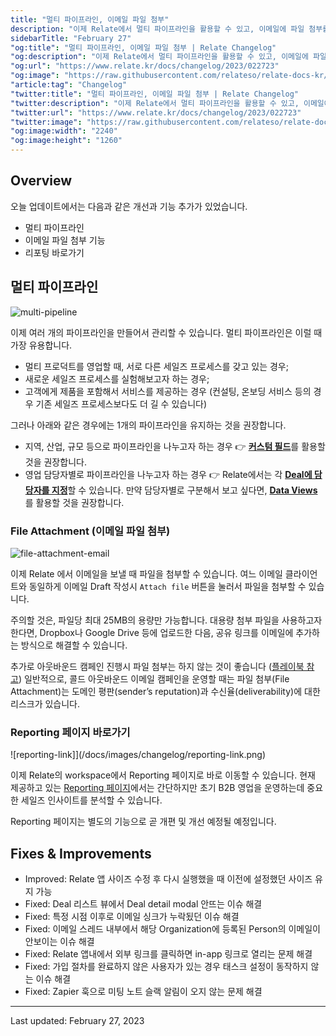 ```yaml
---
title: "멀티 파이프라인, 이메일 파일 첨부"
description: "이제 Relate에서 멀티 파이프라인을 활용할 수 있고, 이메일에 파일 첨부를 할 수 있습니다."
sidebarTitle: "February 27"
"og:title": "멀티 파이프라인, 이메일 파일 첨부 | Relate Changelog"
"og:description": "이제 Relate에서 멀티 파이프라인을 활용할 수 있고, 이메일에 파일 첨부를 할 수 있습니다."
"og:url": "https://www.relate.kr/docs/changelog/2023/022723"
"og:image": "https://raw.githubusercontent.com/relateso/relate-docs-kr/main/docs/images/changelog/file-attachment-email.png"
"article:tag": "Changelog"
"twitter:title": "멀티 파이프라인, 이메일 파일 첨부 | Relate Changelog"
"twitter:description": "이제 Relate에서 멀티 파이프라인을 활용할 수 있고, 이메일에 파일 첨부를 할 수 있습니다."
"twitter:url": "https://www.relate.kr/docs/changelog/2023/022723"
"twitter:image": "https://raw.githubusercontent.com/relateso/relate-docs-kr/main/docs/images/changelog/file-attachment-email.png"
"og:image:width": "2240"
"og:image:height": "1260"
---
```


## Overview
오늘 업데이트에서는 다음과 같은 개선과 기능 추가가 있었습니다.

* 멀티 파이프라인
* 이메일 파일 첨부 기능
* 리포팅 바로가기

## 멀티 파이프라인

![multi-pipeline](/docs/images/changelog/multi-pipeline.png)

이제 여러 개의 파이프라인을 만들어서 관리할 수 있습니다. 멀티 파이프라인은 이럴 때 가장 유용합니다.

- 멀티 프로덕트를 영업할 때, 서로 다른 세일즈 프로세스를 갖고 있는 경우;
- 새로운 세일즈 프로세스를 실험해보고자 하는 경우;
- 고객에게 제품을 포함해서 서비스를 제공하는 경우 (컨설팅, 온보딩 서비스 등의 경우 기존 세일즈 프로세스보다도 더 길 수 있습니다)

그러나 아래와 같은 경우에는 1개의 파이프라인을 유지하는 것을 권장합니다.

- 지역, 산업, 규모 등으로 파이프라인을 나누고자 하는 경우 👉 [**커스텀 필드**](https://www.relate.kr/docs/features/custom-fields)를 활용할 것을 권장합니다.
- 영업 담당자별로 파이프라인을 나누고자 하는 경우 👉 Relate에서는 각 [**Deal에 담당자를 지정**](https://www.relate.kr/docs/features/deal-pipeline)할 수 있습니다. 만약 담당자별로 구분해서 보고 싶다면, [**Data Views**](https://www.relate.kr/docs/features/filtering-views#data-views)를 활용할 것을 권장합니다.

### File Attachment (이메일 파일 첨부)

![file-attachment-email](/docs/images/changelog/file-attachment-email.png)

이제 Relate 에서 이메일을 보낼 때 파일을 첨부할 수 있습니다. 여느 이메일 클라이언트와 동일하게 이메일 Draft 작성시 `Attach file` 버튼을 눌러서 파일을 첨부할 수 있습니다.

주의할 것은, 파일당 최대 25MB의 용량만 가능합니다. 대용량 첨부 파일을 사용하고자 한다면, Dropbox나 Google Drive 등에 업로드한 다음, 공유 링크를 이메일에 추가하는 방식으로 해결할 수 있습니다.

추가로 아웃바운드 캠페인 진행시 파일 첨부는 하지 않는 것이 좋습니다 ([플레이북 참고](https://www.relate.kr/docs/playbook/outbound-sales#)) 일반적으로, 콜드 아웃바운드 이메일 캠페인을 운영할 때는 파일 첨부(File Attachment)는 도메인 평판(sender’s reputation)과 수신율(deliverability)에 대한 리스크가 있습니다.

### Reporting 페이지 바로가기

![reporting-link]](/docs/images/changelog/reporting-link.png)

이제 Relate의 workspace에서 Reporting 페이지로 바로 이동할 수 있습니다. 현재 제공하고 있는 [Reporting 페이지](https://www.relate.kr/docs/features/reporting)에서는 간단하지만 초기 B2B 영업을 운영하는데 중요한 세일즈 인사이트를 분석할 수 있습니다.

<Tip>Reporting 페이지는 별도의 기능으로 곧 개편 및 개선 예정될 예정입니다.</Tip>


## Fixes & Improvements
- Improved: Relate 앱 사이즈 수정 후 다시 실행했을 때 이전에 설정했던 사이즈 유지 가능
- Fixed: Deal 리스트 뷰에서 Deal detail modal 안뜨는 이슈 해결
- Fixed: 특정 시점 이후로 이메일 싱크가 누락됬던 이슈 해결
- Fixed: 이메일 스레드 내부에서 해당 Organization에 등록된 Person의 이메일이 안보이는 이슈 해결
- Fixed: Relate 앱내에서 외부 링크를 클릭하면 in-app 링크로 열리는 문제 해결
- Fixed: 가입 절차를 완료하지 않은 사용자가 있는 경우 태스크 설정이 동작하지 않는 이슈 해결
- Fixed: Zapier 훅으로 미팅 노트 슬랙 알림이 오지 않는 문제 해결

---

Last updated: February 27, 2023